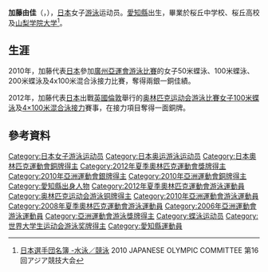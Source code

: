 {{noteTA|G1=Aquatics}}
{{Infobox Swimmer
| swimmername = {{lang|ja|加藤 ゆか}}
| image       = Yuka Kato (2012.09.07) 2.jpg
| imagesize   = 
| caption     = 
| fullname    =  
| nationality = {{JPN}}
| strokes     = [[蝶泳|蝶泳]]
| club        = 
| collegeteam = [[山梨学院大学|山梨学院大学]]
| birth_date   = {{birth date and age|1986|10|30}}<ref name="OLYMPIC">[http://www.joc.or.jp/games/olympic/london/sports/swimming/team/katoyuka.html 水泳・競泳の日本代表選手団一覧 - 選手 加藤 ゆか] {{Wayback|url=http://www.joc.or.jp/games/olympic/london/sports/swimming/team/katoyuka.html |date=20120807000334 }} 2012 JAPANESE OLYMPIC COMMITTEE  第30回 オリンピック競技大会{{ja}}</ref>
| birth_place  = {{JPN}}[[愛知縣|愛知縣]][[豐川市|豐川市]]
| height      = {{height|m=1.59}}<ref name="OLYMPIC"/>
| weight      = {{weight|kg=56}}<ref name="OLYMPIC"/>
| medaltemplates =
{{MedalSport | 女子[[游泳|游泳]]}}
{{MedalCountry | {{JPN}}}}
{{MedalCompetition|[[奧林匹克運動會|奧林匹克運動會]]}}
{{MedalBronze| [[2012年夏季奧林匹克運動會|2012年 倫敦]] | [[2012年夏季奧林匹克運動會游泳比賽|4x100米混合泳接力]]}}
{{MedalCompetition | [[亞洲運動會|亞洲運動會]]}}
{{MedalSilver | [[2010年亞洲運動會|2010年 廣州]] | [[2010年亞洲運動會游泳比賽|50米蝶泳]] }}
{{MedalSilver | [[2010年亞洲運動會|2010年 廣州]] | [[2010年亞洲運動會游泳比賽|4x100米混合泳接力]] }}
{{MedalBronze | [[2010年亞洲運動會|2010年 廣州]] | [[2010年亞洲運動會游泳比賽|100米蝶泳]] }}
}}
{{Japanese|japanese=加藤 ゆか|kana=かとう ゆか|romaji=Kato Yuka}}
'''加藤由佳'''（{{lang|ja|'''かとう ゆか'''}}，{{bd|1986年|10月30日}}），[[日本|日本]]女子[[游泳|游泳]]运动员。[[愛知縣|愛知縣]]出生，畢業於桜丘中学校、桜丘高校及[[山梨学院大学|山梨学院大学]]<ref>[http://www.joc.or.jp/int_games/asia/2010/pdf/member/02_swimming.pdf 日本選手団名簿 -水泳／競泳] {{Wayback|url=http://www.joc.or.jp/int_games/asia/2010/pdf/member/02_swimming.pdf |date=20111018003544 }}2010 JAPANESE OLYMPIC COMMITTEE  第16回アジア競技大会{{ja}}</ref>。

==生涯==
2010年，加藤代表[[2010年亚洲运动会日本代表团|日本]]參加[[2010年亞洲運動會|廣州亞運會]][[2010年亞洲運動會游泳比賽|游泳比賽]]的女子50米蝶泳、100米蝶泳、200米蝶泳及4x100米混合泳接力比賽，奪得兩銀一銅佳績。

2012年，加藤代表[[2012年夏季奧林匹克運動會日本代表團|日本]]出戰[[英國|英國]][[倫敦|倫敦]]舉行的[[2012年夏季奥林匹克运动会|奥林匹克运动会]][[2012年夏季奧林匹克運動會游泳比賽|游泳比賽]][[2012年夏季奧林匹克運動會女子100米蝶泳比賽|女子100米蝶泳]]及[[2012年夏季奧林匹克運動會女子4×100米混合泳接力比賽|4×100米混合泳接力]]賽事，在接力項目奪得一面銅牌。

==參考資料==
{{Reflist}}

{{DEFAULTSORT:KATO Yuka}}
[[Category:日本女子游泳运动员|Category:日本女子游泳运动员]]
[[Category:日本奥运游泳运动员|Category:日本奥运游泳运动员]]
[[Category:日本奧林匹克運動會銅牌得主|Category:日本奧林匹克運動會銅牌得主]]
[[Category:2012年夏季奧林匹克運動會獎牌得主|Category:2012年夏季奧林匹克運動會獎牌得主]]
[[Category:2010年亞洲運動會銀牌得主|Category:2010年亞洲運動會銀牌得主]]
[[Category:2010年亞洲運動會銅牌得主|Category:2010年亞洲運動會銅牌得主]]
[[Category:愛知縣出身人物|Category:愛知縣出身人物]]
[[Category:2012年夏季奧林匹克運動會游泳運動員|Category:2012年夏季奧林匹克運動會游泳運動員]]
[[Category:奥林匹克运动会游泳铜牌得主|Category:奥林匹克运动会游泳铜牌得主]]
[[Category:2010年亞洲運動會游泳運動員|Category:2010年亞洲運動會游泳運動員]]
[[Category:2008年夏季奧林匹克運動會游泳運動員|Category:2008年夏季奧林匹克運動會游泳運動員]]
[[Category:2006年亞洲運動會游泳運動員|Category:2006年亞洲運動會游泳運動員]]
[[Category:亞洲運動會游泳獎牌得主|Category:亞洲運動會游泳獎牌得主]]
[[Category:蝶泳运动员|Category:蝶泳运动员]]
[[Category:世界大学生运动会游泳奖牌得主|Category:世界大学生运动会游泳奖牌得主]]
[[Category:愛知縣運動員|Category:愛知縣運動員]]